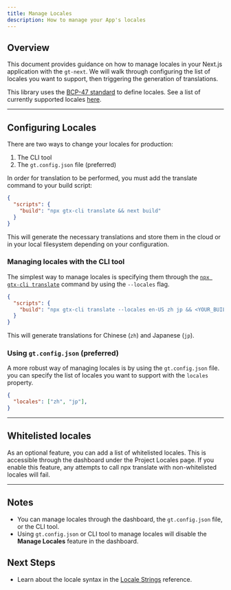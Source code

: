 ```yaml
---
title: Manage Locales
description: How to manage your App's locales
---
```



## Overview


This document provides guidance on how to manage locales in your Next.js application with the `gt-next`.
We will walk through configuring the list of locales you want to support, then triggering the generation of translations.

This library uses the [BCP-47 standard](/docs/reference/locale-strings) to define locales.
See a list of currently supported locales [here](/docs/reference/supported-locales).

---

## Configuring Locales

There are two ways to change your locales for production:
 1. The CLI tool
 2. The `gt.config.json` file (preferred)

In order for translation to be performed, you must add the translate command to your build script:

```json title="package.json" copy
{
  "scripts": {
    "build": "npx gtx-cli translate && next build"
  }
}
```

This will generate the necessary translations and store them in the cloud or in your local filesystem depending on your configuration.


### Managing locales with the CLI tool

The simplest way to manage locales is specifying them through the [`npx gtx-cli translate`](/docs/next-cli/translate) command by using the `--locales` flag.

```json title="package.json" copy
{
  "scripts": {
    "build": "npx gtx-cli translate --locales en-US zh jp && <YOUR_BUILD_COMMAND>"
  }
}
```

This will generate translations for Chinese (`zh`) and Japanese (`jp`).

### Using `gt.config.json` (preferred)

A more robust way of managing locales is by using the `gt.config.json` file.
you can specify the list of locales you want to support with the `locales` property.

```json title="gt.config.json" copy
{
  "locales": ["zh", "jp"],
}
```

---

## Whitelisted locales

As an optional feature, you can add a list of whitelisted locales.
This is accessible through the dashboard under the Project Locales page.
If you enable this feature, any attempts to call npx translate with non-whitelisted locales will fail.

---

## Notes
 * You can manage locales through the dashboard, the `gt.config.json` file, or the CLI tool.
 * Using `gt.config.json` or CLI tool to manage locales will disable the **Manage Locales** feature in the dashboard.


 ## Next Steps
 * Learn about the locale syntax in the [Locale Strings](/docs/reference/locale-strings) reference.